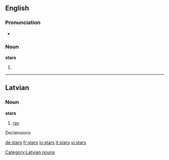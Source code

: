 ==English==

===Pronunciation===
*{{audio|en-us-stars.ogg|Audio (US)}}

===Noun===
'''stars'''

# {{plural of|[[star]]}}

----

==Latvian==

===Noun===
'''stars'''

# [[ray]]

Declensions
{{lv-noun-d1|star|s}}

[[Category:Latvian nouns]]

[[de:stars]]
[[fr:stars]]
[[io:stars]]
[[it:stars]]
[[vi:stars]]